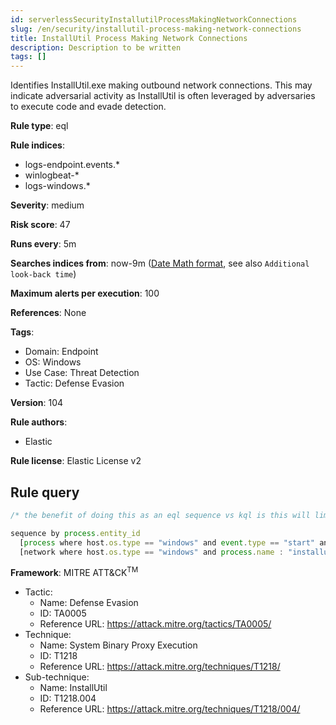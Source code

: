 ```yaml
---
id: serverlessSecurityInstallutilProcessMakingNetworkConnections
slug: /en/security/installutil-process-making-network-connections
title: InstallUtil Process Making Network Connections
description: Description to be written
tags: []
---
```


<div id="installutil-process-making-network-connections"></div>

Identifies InstallUtil.exe making outbound network connections. This may indicate adversarial activity as InstallUtil is often leveraged by adversaries to execute code and evade detection.

**Rule type**: eql

**Rule indices**: 

* logs-endpoint.events.*
* winlogbeat-*
* logs-windows.*

**Severity**: medium

**Risk score**: 47

**Runs every**: 5m

**Searches indices from**: now-9m ([Date Math format](((ref))/common-options.html#date-math), see also <DocLink id="serverlessSecurityRulesUiCreate" section="set-the-rules-schedule">`Additional look-back time`</DocLink>)

**Maximum alerts per execution**: 100

**References**: None

**Tags**: 

* Domain: Endpoint
* OS: Windows
* Use Case: Threat Detection
* Tactic: Defense Evasion

**Version**: 104

**Rule authors**: 

* Elastic

**Rule license**: Elastic License v2

## Rule query

```js
/* the benefit of doing this as an eql sequence vs kql is this will limit to alerting only on the first network connection */

sequence by process.entity_id
  [process where host.os.type == "windows" and event.type == "start" and process.name : "installutil.exe"]
  [network where host.os.type == "windows" and process.name : "installutil.exe" and network.direction : ("outgoing", "egress")]

```

**Framework**: MITRE ATT&CK<sup>TM</sup>

* Tactic:
    * Name: Defense Evasion
    * ID: TA0005
    * Reference URL: https://attack.mitre.org/tactics/TA0005/
* Technique:
    * Name: System Binary Proxy Execution
    * ID: T1218
    * Reference URL: https://attack.mitre.org/techniques/T1218/
* Sub-technique:
    * Name: InstallUtil
    * ID: T1218.004
    * Reference URL: https://attack.mitre.org/techniques/T1218/004/

